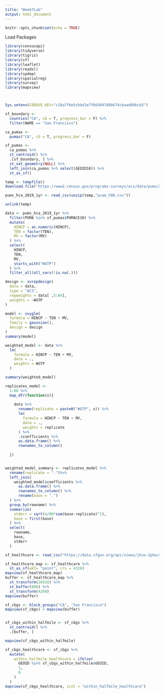 ```yaml
---
title: "Week7Lab"
output: html_document
---
```


```r
knitr::opts_chunk$set(echo = TRUE)
```

Load Packages
```r
library(censusapi)
library(tidyverse)
library(tigris)
library(sf)
library(leaflet)
library(readxl)
library(spdep)
library(spatialreg)
library(survey)
library(mapview)



Sys.setenv(CENSUS_KEY="c18a7f6e5cbbd1e7f0d3047d8b674cbaad89bcb3")

sf_boundary <-
  counties("CA", cb = T, progress_bar = F) %>%
  filter(NAME == "San Francisco")

ca_pumas <-
  pumas("CA", cb = T, progress_bar = F)

sf_pumas <-
  ca_pumas %>% 
  st_centroid() %>% 
  .[sf_boundary, ] %>% 
  st_set_geometry(NULL) %>% 
  left_join(ca_pumas %>% select(GEOID10)) %>% 
  st_as_sf()

temp <- tempfile()
download.file("https://www2.census.gov/programs-surveys/acs/data/pums/2019/1-Year/csv_hca.zip",destfile = temp)

pums_hca_2019_1yr <- read_csv(unzip(temp,"psam_h06.csv"))

unlink(temp)

data <- pums_hca_2019_1yr %>% 
  filter(PUMA %in% sf_pumas$PUMACE10) %>% 
  mutate(
    HINCP = as.numeric(HINCP),
    TEN = factor(TEN),
    MV = factor(MV)
  ) %>% 
  select(
    HINCP, 
    TEN,
    MV,
    starts_with("WGTP")
  ) %>% 
  filter_all(all_vars(!is.na(.)))

design <- svrepdesign(
  data = data,
  type = "ACS",
  repweights = data[ ,5:84],
  weights = ~WGTP
)

model <- svyglm(
  formula = HINCP ~ TEN + MV,
  family = gaussian(),
  design = design
)
summary(model)

weighted_model <- data %>% 
  lm(
    formula = HINCP ~ TEN + MV, 
    data = .,
    weights = WGTP 
  )

summary(weighted_model)

replicates_model <-
  1:80 %>% 
  map_dfr(function(x){
    
    data %>% 
      rename(replicate = paste0("WGTP", x)) %>% 
      lm(
        formula = HINCP ~ TEN + MV,
        data = .,
        weights = replicate
      ) %>% 
      .$coefficients %>% 
      as.data.frame() %>% 
      rownames_to_column()
    
  })


weighted_model_summary <- replicates_model %>% 
  rename(replicate = ".")%>% 
  left_join(
    weighted_model$coefficients %>% 
      as.data.frame() %>% 
      rownames_to_column() %>% 
      rename(base = ".")
  ) %>% 
  group_by(rowname) %>% 
  summarize(
    stderr = sqrt(4/80*sum(base-replicate)^2), 
    base = first(base)
  ) %>% 
  select(
    rowname,
    base,
    stderr
  )
``` 
```r
sf_healthcare <- read_csv("https://data.sfgov.org/api/views/jhsu-2pka/rows.csv?accessType=DOWNLOAD")

sf_healthcare_map <- sf_healthcare %>% 
  st_as_sf(wkt= "point", crs = 4326)
mapview(sf_healthcare_map)
buffer <- sf_healthcare_map %>% 
  st_transform(26910) %>% 
  st_buffer(800) %>% 
  st_transform(4269)
mapview(buffer)

sf_cbgs <- block_groups("CA", "San Francisco")
mapview(sf_cbgs) + mapview(buffer)


sf_cbgs_within_halfmile <- sf_cbgs %>% 
  st_centroid() %>% 
  .[buffer, ]

mapview(sf_cbgs_within_halfmile)

sf_cbgs_healthcare <- sf_cbgs %>% 
  mutate(
    within_halfmile_healthcare = ifelse(
      GEOID %in% sf_cbgs_within_halfmile$GEOID,
      1,
      0
    )
  )
mapview(sf_cbgs_healthcare, zcol = "within_halfmile_healthcare")
```

